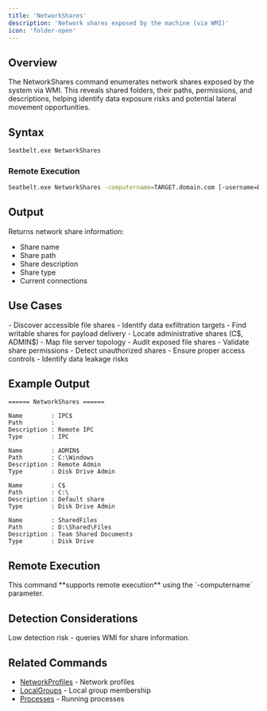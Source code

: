 ```yaml
---
title: 'NetworkShares'
description: 'Network shares exposed by the machine (via WMI)'
icon: 'folder-open'
---
```


## Overview

The NetworkShares command enumerates network shares exposed by the system via WMI. This reveals shared folders, their paths, permissions, and descriptions, helping identify data exposure risks and potential lateral movement opportunities.

## Syntax

```bash
Seatbelt.exe NetworkShares
```

### Remote Execution
```bash
Seatbelt.exe NetworkShares -computername=TARGET.domain.com [-username=DOMAIN\user -password=pass]
```

## Output

Returns network share information:
- Share name
- Share path
- Share description
- Share type
- Current connections

## Use Cases

<Tabs>
  <Tab title="Red Team">
    - Discover accessible file shares
    - Identify data exfiltration targets
    - Find writable shares for payload delivery
    - Locate administrative shares (C$, ADMIN$)
    - Map file server topology
  </Tab>
  <Tab title="Blue Team">
    - Audit exposed file shares
    - Validate share permissions
    - Detect unauthorized shares
    - Ensure proper access controls
    - Identify data leakage risks
  </Tab>
</Tabs>

## Example Output

```
====== NetworkShares ======

Name        : IPC$
Path        :
Description : Remote IPC
Type        : IPC

Name        : ADMIN$
Path        : C:\Windows
Description : Remote Admin
Type        : Disk Drive Admin

Name        : C$
Path        : C:\
Description : Default share
Type        : Disk Drive Admin

Name        : SharedFiles
Path        : D:\Shared\Files
Description : Team Shared Documents
Type        : Disk Drive
```

## Remote Execution

<Check>
This command **supports remote execution** using the `-computername` parameter.
</Check>

## Detection Considerations

<Info>
Low detection risk - queries WMI for share information.
</Info>

## Related Commands

- [NetworkProfiles](/commands/networkprofiles) - Network profiles
- [LocalGroups](/commands/localgroups) - Local group membership
- [Processes](/commands/processes) - Running processes
